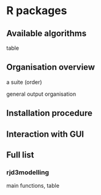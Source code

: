 # R packages

## Available algorithms 

table

## Organisation overview 

a suite (order)

general output organisation

## Installation procedure 



## Interaction with GUI


## Full list

### rjd3modelling 

main functions, table 
